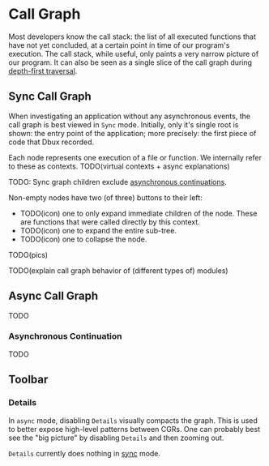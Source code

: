 # Call Graph


Most developers know the call stack: the list of all executed functions that have not yet concluded, at a certain point in time of our program's execution. The call stack, while useful, only paints a very narrow picture of our program. It can also be seen as a single slice of the call graph during [depth-first traversal](https://en.wikipedia.org/wiki/Depth-first_search).


## Sync Call Graph

When investigating an application without any asynchronous events, the call graph is best viewed in `Sync` mode. 
Initially, only it's single root is shown: the entry point of the application; more precisely: the first piece of code that Dbux recorded.

Each node represents one execution of a file or function. We internally refer to these as <Term term="context">contexts</Term>. TODO(virtual contexts + async explanations)

TODO: Sync graph children exclude [asynchronous continuations](#asynchronous-continuation).

Non-empty nodes have two (of three) buttons to their left:

* TODO(icon) one to only expand immediate children of the node. These are functions that were called directly by this context.
* TODO(icon) one to expand the entire sub-tree.
* TODO(icon) one to collapse the node.


TODO(pics)

TODO(explain call graph behavior of (different types of) modules)


## Async Call Graph

TODO


### Asynchronous Continuation

TODO

## Toolbar

### Details

In `async` mode, disabling `Details` visually compacts the graph. This is used to better expose high-level patterns between <Term term="cgr">CGRs</Term>. One can probably best see the "big picture" by disabling `Details` and then zooming out.

`Details` currently does nothing in [sync](#sync-call-graph) mode.
